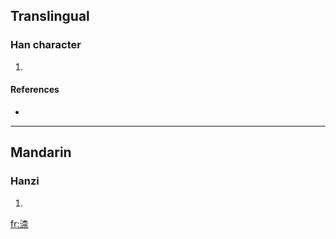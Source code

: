 ==Translingual==

===Han character===
{{Han char|rn=85|rad=水|as=09|sn=12|four=3419<sub>1</sub>|canj=水木一火 (EDMF)}}

# {{defn|Han|sort=水09}}

====References====
* {{Han ref|kx=0636.020|dkj=17802|dj=1043.100|hdz=31670.020|uh=6E3F|ud=28223|bh=D9F2|bd=55794}}

----

==Mandarin==

===Hanzi===
{{cmn-hanzi|pin=[[bá]] ([[ba2]]), [[nài]] ([[nai4]])|wg=pa<sup>2</sup>, nai<sup>4</sup>}}

# {{defn|Mandarin}}

[[fr:渿]]